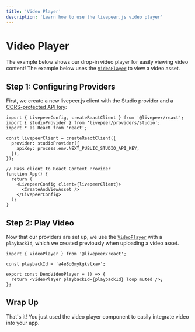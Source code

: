 ```yaml
---
title: 'Video Player'
description: 'Learn how to use the livepeer.js video player'
---
```



# Video Player

The example below shows our drop-in video player for easily viewing video content! The example below uses the
[`VideoPlayer`](/docs/VideoPlayer) to view a video asset.

<DemoVideoPlayer />

## Step 1: Configuring Providers

First, we create a new livepeer.js client with the Studio provider and a [CORS-protected API key](/docs/providers/studio):

```tsx
import { LivepeerConfig, createReactClient } from '@livepeer/react';
import { studioProvider } from 'livepeer/providers/studio';
import * as React from 'react';

const livepeerClient = createReactClient({
  provider: studioProvider({
    apiKey: process.env.NEXT_PUBLIC_STUDIO_API_KEY,
  }),
});

// Pass client to React Context Provider
function App() {
  return (
    <LivepeerConfig client={livepeerClient}>
      <CreateAndViewAsset />
    </LivepeerConfig>
  );
}
```

## Step 2: Play Video

Now that our providers are set up, we use the [`VideoPlayer`](/docs/VideoPlayer) with a `playbackId`, which we created
previously when uploading a video asset.

```tsx
import { VideoPlayer } from '@livepeer/react';

const playbackId = 'a4e8o6mykgkvtxav';

export const DemoVideoPlayer = () => {
  return <VideoPlayer playbackId={playbackId} loop muted />;
};
```

## Wrap Up

That's it! You just used the video player component to easily integrate video into your app.
